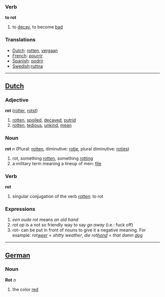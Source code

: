 ===Verb===

'''to rot'''

#to [[decay]], to become [[bad]]

===Translations===
*[[Dutch]]: [[rotten]], [[vergaan]]
*[[French]]: [[pourrir]]
*[[Spanish]]: [[podrir]]
*[[Swedish]]:[[ruttna]]

----

==[[Dutch]]==
===Adjective===
'''rot''' ([[rotter]], [[rotst]])

#[[rotten]], [[spoiled]], [[decayed]], [[putrid]]
#[[rotten]], [[tedious]], [[unkind]], [[mean]]
===Noun===
'''rot''' ''n'' (Plural: [[rotten]], diminutive: [[rotje]], plural diminutive: [[rotjes]])

#rot, something [[rotten]], something [[rotting]]
#a military term meaning a lineup of men: [[file]]

===Verb===
'''rot'''

#singular conjugation of the verb ''[[rotten]]'': to rot

===Expressions===
#''een oude rot'' means ''an old hand''
#''rot op'' is a not so friendly way to say ''go away'' (i.e.: fuck off)
#rot- can be put in front of nouns to give it a negative meaning. For example: ''rot[[weer]]'' = ''shitty weather'', ''die rot[[hond]]'' = ''that damn [[dog]]''
----

==[[German]]==

===Noun===

'''Rot''' ''n''

# the color [[red]]
